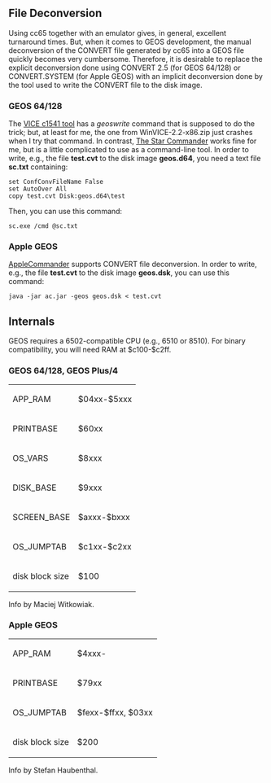 == File Deconversion ==
Using cc65 together with an emulator gives, in general, excellent turnaround times. But, when it comes to GEOS development, the manual deconversion of the CONVERT file generated by cc65 into a GEOS file quickly becomes very cumbersome. Therefore, it is desirable to replace the explicit deconversion done using CONVERT 2.5 (for GEOS 64/128) or CONVERT.SYSTEM (for Apple GEOS) with an implicit deconversion done by the tool used to write the CONVERT file to the disk image.

=== GEOS 64/128 ===
The [http://vice-emu.sourceforge.net/vice_12.html VICE c1541 tool] has a ''geoswrite'' command that is supposed to do the trick; but, at least for me, the one from WinVICE-2.2-x86.zip just crashes when I try that command. In contrast, [http://sta.c64.org/sc.html The Star Commander] works fine for me, but is a little complicated to use as a command-line tool. In order to write, e.g., the file '''test.cvt''' to the disk image '''geos.d64''', you need a text file '''sc.txt''' containing:
<pre>
set ConfConvFileName False
set AutoOver All
copy test.cvt Disk:geos.d64\test
</pre>
Then, you can use this command:
<pre>
sc.exe /cmd @sc.txt
</pre>

=== Apple GEOS ===
[https://applecommander.github.io/ AppleCommander] supports CONVERT file deconversion. In order to write, e.g., the file '''test.cvt''' to the disk image '''geos.dsk''', you can use this command:
<pre>
java -jar ac.jar -geos geos.dsk < test.cvt
</pre>

== Internals ==
GEOS requires a 6502-compatible CPU (e.g., 6510 or 8510). For binary compatibility, you will need RAM at $c100-$c2ff.

=== GEOS 64/128, GEOS Plus/4 ===
{|
| APP_RAM || $04xx-$5xxx
|-
| PRINTBASE || $60xx
|-
| OS_VARS || $8xxx
|-
| DISK_BASE || $9xxx
|-
| SCREEN_BASE || $axxx-$bxxx
|-
| OS_JUMPTAB || $c1xx-$c2xx
|-
| disk block size || $100
|}
Info by Maciej Witkowiak.

=== Apple GEOS ===
{|
| APP_RAM || $4xxx-
|-
| PRINTBASE || $79xx
|-
| OS_JUMPTAB || $fexx-$ffxx, $03xx
|-
| disk block size || $200
|}
Info by Stefan Haubenthal.
